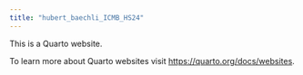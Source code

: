 ```yaml
---
title: "hubert_baechli_ICMB_HS24"
---
```


This is a Quarto website.

To learn more about Quarto websites visit <https://quarto.org/docs/websites>.
